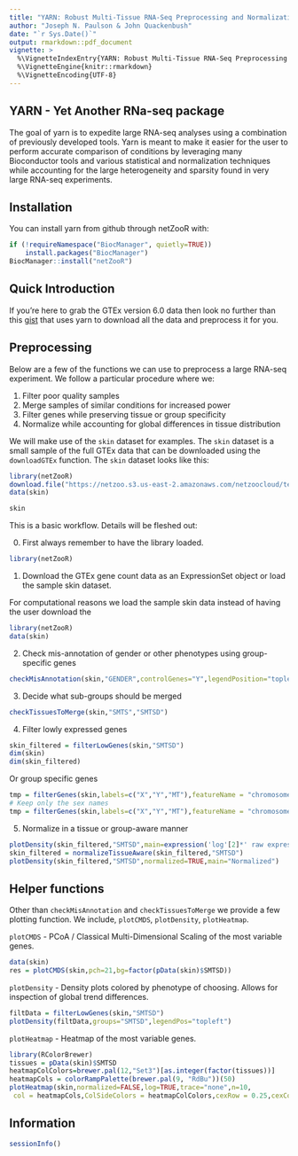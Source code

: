 ```yaml
---
title: "YARN: Robust Multi-Tissue RNA-Seq Preprocessing and Normalization"
author: "Joseph N. Paulson & John Quackenbush"
date: "`r Sys.Date()`"
output: rmarkdown::pdf_document
vignette: >
  %\VignetteIndexEntry{YARN: Robust Multi-Tissue RNA-Seq Preprocessing and Normalization}
  %\VignetteEngine{knitr::rmarkdown}
  %\VignetteEncoding{UTF-8}
---
```


## YARN - Yet Another RNa-seq package

The goal of yarn is to expedite large RNA-seq analyses using a combination of previously developed tools. Yarn is meant to make it easier for the user to perform accurate comparison of conditions by leveraging many Bioconductor tools and various statistical and normalization techniques while accounting for the large heterogeneity and sparsity found in very large RNA-seq experiments.

## Installation

You can install yarn from github through netZooR with:

```R
if (!requireNamespace("BiocManager", quietly=TRUE))
    install.packages("BiocManager")
BiocManager::install("netZooR")
```

## Quick Introduction

If you're here to grab the GTEx version 6.0 data then look no further than this 
[gist](https://gist.github.com/jnpaulson/8c2ccfb0185dc490ff72e51aef86678c) that uses yarn to download all the data and preprocess it for you.

## Preprocessing

Below are a few of the functions we can use to preprocess a large RNA-seq experiment. We follow a particular procedure where we:

1. Filter poor quality samples
2. Merge samples of similar conditions for increased power
3. Filter genes while preserving tissue or group specificity
4. Normalize while accounting for global differences in tissue distribution

We will make use of the `skin` dataset for examples. The `skin` dataset is a small sample of the full GTEx data that can be downloaded using the `downloadGTEx` function. The `skin` dataset looks like this: 

```r
library(netZooR)
download.file("https://netzoo.s3.us-east-2.amazonaws.com/netzoocloud/testdata/yarn/skin.rdata","../data/skin.rdata")
data(skin)
```
```r
skin
```

This is a basic workflow. Details will be fleshed out: 

0. First always remember to have the library loaded.
```R
library(netZooR)
```

1.  Download the GTEx gene count data as an ExpressionSet object or load the sample skin dataset.

For computational reasons we load the sample skin data instead of having the user download the 
```R
library(netZooR)
data(skin)
```

2. Check mis-annotation of gender or other phenotypes using group-specific genes
```r
checkMisAnnotation(skin,"GENDER",controlGenes="Y",legendPosition="topleft")
```

3. Decide what sub-groups should be merged
```r
checkTissuesToMerge(skin,"SMTS","SMTSD")
```

4. Filter lowly expressed genes
```r
skin_filtered = filterLowGenes(skin,"SMTSD")
dim(skin)
dim(skin_filtered)
```

Or group specific genes
```r
tmp = filterGenes(skin,labels=c("X","Y","MT"),featureName = "chromosome_name")
# Keep only the sex names
tmp = filterGenes(skin,labels=c("X","Y","MT"),featureName = "chromosome_name",keepOnly=TRUE)
```

5. Normalize in a tissue or group-aware manner
```r
plotDensity(skin_filtered,"SMTSD",main=expression('log'[2]*' raw expression'))
skin_filtered = normalizeTissueAware(skin_filtered,"SMTSD")
plotDensity(skin_filtered,"SMTSD",normalized=TRUE,main="Normalized")
```

## Helper functions

Other than `checkMisAnnotation` and `checkTissuesToMerge` we provide a few plotting function.
We include, `plotCMDS`, `plotDensity`, `plotHeatmap`.

`plotCMDS` - PCoA / Classical Multi-Dimensional Scaling of the most variable genes. 
```r
data(skin)
res = plotCMDS(skin,pch=21,bg=factor(pData(skin)$SMTSD))
```

`plotDensity` - Density plots colored by phenotype of choosing. Allows for inspection of global trend differences.
```r
filtData = filterLowGenes(skin,"SMTSD")
plotDensity(filtData,groups="SMTSD",legendPos="topleft")
```

`plotHeatmap` - Heatmap of the most variable genes.
```r
library(RColorBrewer)
tissues = pData(skin)$SMTSD
heatmapColColors=brewer.pal(12,"Set3")[as.integer(factor(tissues))]
heatmapCols = colorRampPalette(brewer.pal(9, "RdBu"))(50)
plotHeatmap(skin,normalized=FALSE,log=TRUE,trace="none",n=10,
 col = heatmapCols,ColSideColors = heatmapColColors,cexRow = 0.25,cexCol = 0.25)
```

## Information

```r
sessionInfo()
```
